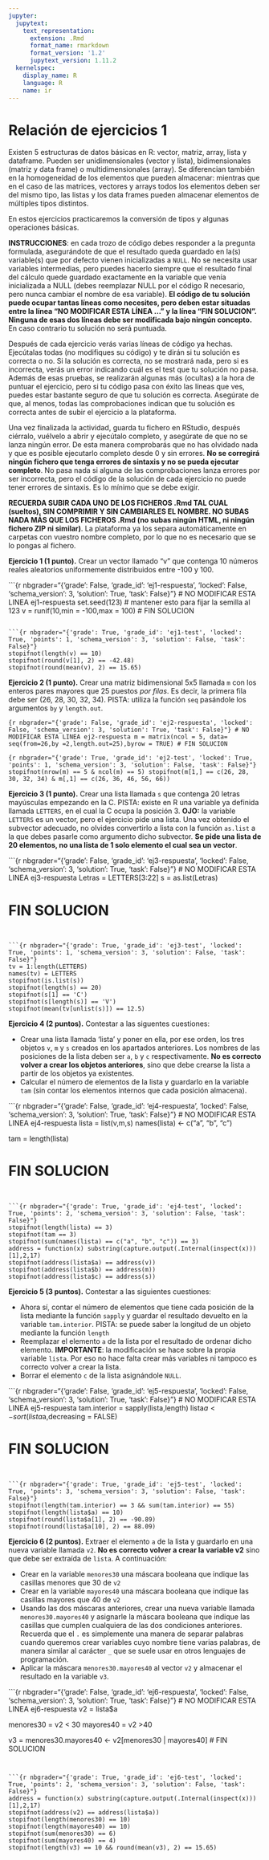```yaml
---
jupyter:
  jupytext:
    text_representation:
      extension: .Rmd
      format_name: rmarkdown
      format_version: '1.2'
      jupytext_version: 1.11.2
  kernelspec:
    display_name: R
    language: R
    name: ir
---
```


<!-- #region nbgrader={"grade": false, "grade_id": "cell-bd0b11511d1e9d9c", "locked": true, "schema_version": 3, "solution": false, "task": false} -->
# Relación de ejercicios 1

Existen 5 estructuras de datos básicas en R: vector, matriz, array, lista y dataframe. Pueden ser unidimensionales (vector y lista), bidimensionales (matriz y data frame) o multidimensionales (array). Se diferencian también en la homogeneidad de los elementos que pueden almacenar: mientras que en el caso de las matrices, vectores y arrays todos los elementos deben ser del mismo tipo, las listas y los data frames pueden almacenar elementos de múltiples tipos distintos.

En estos ejercicios practicaremos la conversión de tipos y algunas operaciones básicas.
<!-- #endregion -->

<!-- #region nbgrader={"grade": false, "grade_id": "cell-6931830012e6c23e", "locked": true, "schema_version": 3, "solution": false, "task": false} -->
**INSTRUCCIONES**: en cada trozo de código debes responder a la pregunta formulada, asegurándote de que el resultado queda guardado en la(s) variable(s) que por defecto vienen inicializadas a `NULL`. No se necesita usar variables intermedias, pero puedes hacerlo siempre que el resultado final del cálculo quede guardado exactamente en la variable que venía inicializada a NULL (debes reemplazar NULL por el código R necesario, pero nunca cambiar el nombre de esa variable). **El código de tu solución puede ocupar tantas líneas como necesites, pero deben estar situadas entre la línea "NO MODIFICAR ESTA LÍNEA ..." y la línea "FIN SOLUCION". Ninguna de esas dos líneas debe ser modificada bajo ningún concepto.** En caso contrario tu solución no será puntuada.

Después de cada ejercicio verás varias líneas de código ya hechas. Ejecútalas todas (no modifiques su código) y te dirán si tu solución es correcta o no. Si la solución es correcta, no se mostrará nada, pero si es incorrecta, verás un error indicando cuál es el test que tu solución no pasa. Además de esas pruebas, se realizarán algunas más (ocultas) a la hora de puntuar el ejercicio, pero si tu código pasa con éxito las líneas que ves, puedes estar bastante seguro de que tu solución es correcta. Asegúrate de que, al menos, todas las comprobaciones indican que tu solución es correcta antes de subir el ejercicio a la plataforma.

Una vez finalizada la actividad, guarda tu fichero en RStudio, después ciérralo, vuélvelo a abrir y ejecútalo completo, y asegúrate de que no se lanza ningún error. De esta manera comprobarás que no has olvidado nada y que es posible ejecutarlo completo desde 0 y sin errores. **No se corregirá ningún fichero que tenga errores de sintaxis y no se pueda ejecutar completo**. No pasa nada si alguna de las comprobaciones lanza errores por ser incorrecta, pero el código de la solución de cada ejercicio no puede tener errores de sintaxis. Es lo mínimo que se debe exigir.

**RECUERDA SUBIR CADA UNO DE LOS FICHEROS .Rmd TAL CUAL (sueltos), SIN COMPRIMIR Y SIN CAMBIARLES EL NOMBRE. NO SUBAS NADA MÁS QUE LOS FICHEROS .Rmd (no subas ningún HTML, ni ningún fichero ZIP ni similar)**. La plataforma ya los separa automáticamente en carpetas con vuestro nombre completo, por lo que no es necesario que se lo pongas al fichero.
<!-- #endregion -->

<!-- #region nbgrader={"grade": false, "grade_id": "cell-42564346aa5f4ad2", "locked": true, "schema_version": 3, "solution": false, "task": false} -->
**Ejercicio 1 (1 punto).** Crear un vector llamado “v” que contenga 10 números reales aleatorios uniformemente distribuidos entre -100 y 100.
<!-- #endregion -->

```{r nbgrader="{'grade': False, 'grade_id': 'ej1-respuesta', 'locked': False, 'schema_version': 3, 'solution': True, 'task': False}"}
# NO MODIFICAR ESTA LINEA ej1-respuesta
set.seed(123) # mantener esto para fijar la semilla al 123
v = runif(10,min = -100,max = 100)
# FIN SOLUCION


```

```{r nbgrader="{'grade': True, 'grade_id': 'ej1-test', 'locked': True, 'points': 1, 'schema_version': 3, 'solution': False, 'task': False}"}
stopifnot(length(v) == 10)
stopifnot(round(v[1], 2) == -42.48)
stopifnot(round(mean(v), 2) == 15.65)
```


<!-- #region nbgrader={"grade": false, "grade_id": "cell-9fd328c340860990", "locked": true, "schema_version": 3, "solution": false, "task": false} -->
**Ejercicio 2 (1 punto).** Crear una matriz bidimensional 5x5 llamada `m` con los enteros pares mayores que 25 puestos *por filas*. Es decir, la primera fila debe ser (26, 28, 30, 32, 34). PISTA: utiliza la función `seq` pasándole los argumentos `by` y `length.out`.
<!-- #endregion -->

```{r nbgrader="{'grade': False, 'grade_id': 'ej2-respuesta', 'locked': False, 'schema_version': 3, 'solution': True, 'task': False}"}
# NO MODIFICAR ESTA LINEA ej2-respuesta
m = matrix(ncol = 5, data= seq(from=26,by =2,length.out=25),byrow = TRUE)
# FIN SOLUCION
```


```{r nbgrader="{'grade': True, 'grade_id': 'ej2-test', 'locked': True, 'points': 1, 'schema_version': 3, 'solution': False, 'task': False}"}
stopifnot(nrow(m) == 5 & ncol(m) == 5)
stopifnot(m[1,] == c(26, 28, 30, 32, 34) & m[,1] == c(26, 36, 46, 56, 66))
```

<!-- #region nbgrader={"grade": false, "grade_id": "cell-d36fe7d577ef57ff", "locked": true, "schema_version": 3, "solution": false, "task": false} -->
**Ejercicio 3 (1 punto).** Crear una lista llamada `s` que contenga 20 letras mayúsculas empezando en la C. PISTA: existe en R una variable ya definida llamada `LETTERS`, en el cual la C ocupa la posición 3. **OJO:** la variable `LETTERS` es un vector, pero el ejercicio pide una lista. Una vez obtenido el subvector adecuado, no olvides convertirlo a lista con la función `as.list` a la que debes pasarle como argumento dicho subvector. **Se pide una lista de 20 elementos, no una lista de 1 solo elemento el cual sea un vector**.
<!-- #endregion -->

```{r nbgrader="{'grade': False, 'grade_id': 'ej3-respuesta', 'locked': False, 'schema_version': 3, 'solution': True, 'task': False}"}
# NO MODIFICAR ESTA LINEA ej3-respuesta
Letras = LETTERS[3:22]
s = as.list(Letras)

# FIN SOLUCION
```


```{r nbgrader="{'grade': True, 'grade_id': 'ej3-test', 'locked': True, 'points': 1, 'schema_version': 3, 'solution': False, 'task': False}"}
tv = 1:length(LETTERS)
names(tv) = LETTERS
stopifnot(is.list(s))
stopifnot(length(s) == 20)
stopifnot(s[1] == 'C')
stopifnot(s[length(s)] == 'V')
stopifnot(mean(tv[unlist(s)]) == 12.5)
```

<!-- #region nbgrader={"grade": false, "grade_id": "cell-be1bb1bb6a445cfc", "locked": true, "schema_version": 3, "solution": false, "task": false} -->
**Ejercicio 4 (2 puntos).** Contestar a las siguentes cuestiones:

- Crear una lista llamada 'lista' y poner en ella, por ese orden, los tres objetos `v`, `m` y `s` creados en los apartados anteriores. Los nombres de las posiciones de la lista deben ser `a`, `b` y `c` respectivamente. **No es correcto volver a crear los objetos anteriores**, sino que debe crearse la lista a partir de los objetos ya existentes.
- Calcular el número de elementos de la lista y guardarlo en la variable `tam` (sin contar los elementos internos que cada posición almacena).
<!-- #endregion -->

```{r nbgrader="{'grade': False, 'grade_id': 'ej4-respuesta', 'locked': False, 'schema_version': 3, 'solution': True, 'task': False}"}
# NO MODIFICAR ESTA LINEA ej4-respuesta
lista = list(v,m,s)
names(lista) <- c("a", "b", "c")

tam = length(lista)

# FIN SOLUCION
```


```{r nbgrader="{'grade': True, 'grade_id': 'ej4-test', 'locked': True, 'points': 2, 'schema_version': 3, 'solution': False, 'task': False}"}
stopifnot(length(lista) == 3)
stopifnot(tam == 3)
stopifnot(sum(names(lista) == c("a", "b", "c")) == 3)
address = function(x) substring(capture.output(.Internal(inspect(x)))[1],2,17)
stopifnot(address(lista$a) == address(v))
stopifnot(address(lista$b) == address(m))
stopifnot(address(lista$c) == address(s))
```

**Ejercicio 5 (3 puntos).** Contestar a las siguientes cuestiones:

- Ahora sí, contar el número de elementos que tiene cada posición de la lista mediante la función `sapply` y guardar el resultado devuelto en la variable `tam.interior`. PISTA: se puede saber la longitud de un objeto mediante la función `length`
- Reemplazar el elemento `a` de la lista por el resultado de ordenar dicho elemento. **IMPORTANTE**: la modificación se hace sobre la propia variable `lista`. Por eso no hace falta crear más variables ni tampoco es correcto volver a crear la lista.
- Borrar el elemento `c` de la lista asignándole `NULL`.

```{r nbgrader="{'grade': False, 'grade_id': 'ej5-respuesta', 'locked': False, 'schema_version': 3, 'solution': True, 'task': False}"}
# NO MODIFICAR ESTA LINEA ej5-respuesta
tam.interior = sapply(lista,length)
lista$a<- sort(lista$a,decreasing = FALSE)

# FIN SOLUCION
```


```{r nbgrader="{'grade': True, 'grade_id': 'ej5-test', 'locked': True, 'points': 3, 'schema_version': 3, 'solution': False, 'task': False}"}
stopifnot(length(tam.interior) == 3 && sum(tam.interior) == 55)
stopifnot(length(lista$a) == 10)
stopifnot(round(lista$a[1], 2) == -90.89)
stopifnot(round(lista$a[10], 2) == 88.09)
```

<!-- #region nbgrader={"grade": false, "grade_id": "cell-b59b4c0a967b6fc1", "locked": true, "schema_version": 3, "solution": false, "task": false} -->
**Ejercicio 6 (2 puntos).** 
Extraer el elemento `a` de la lista y guardarlo en una nueva variable llamada `v2`. **No es correcto volver a crear la variable v2** sino que debe ser extraída de `lista`. A continuación:

- Crear en la variable `menores30` una máscara booleana que indique las casillas menores que 30 de `v2`
- Crear en la variable `mayores40` una máscara booleana que indique las casillas mayores que 40 de `v2`
- Usando las dos máscaras anteriores, crear una nueva variable llamada `menores30.mayores40` y asignarle la máscara booleana que indique las casillas que cumplen cualquiera de las dos condiciones anteriores. Recuerda que el `.` es simplemente una manera de separar palabras cuando queremos crear variables cuyo nombre tiene varias palabras, de manera similar al carácter `_` que se suele usar en otros lenguajes de programación.
- Aplicar la máscara `menores30.mayores40` al vector `v2` y almacenar el resultado en la variable `v3`.
<!-- #endregion -->

```{r nbgrader="{'grade': False, 'grade_id': 'ej6-respuesta', 'locked': False, 'schema_version': 3, 'solution': True, 'task': False}"}
# NO MODIFICAR ESTA LINEA ej6-respuesta
v2 = lista$a

menores30 =  v2 < 30
mayores40 = v2 >40

v3 = menores30.mayores40 <- v2[menores30 | mayores40]
# FIN SOLUCION
```


```{r nbgrader="{'grade': True, 'grade_id': 'ej6-test', 'locked': True, 'points': 2, 'schema_version': 3, 'solution': False, 'task': False}"}
address = function(x) substring(capture.output(.Internal(inspect(x)))[1],2,17)
stopifnot(address(v2) == address(lista$a))
stopifnot(length(menores30) == 10)
stopifnot(length(mayores40) == 10)
stopifnot(sum(menores30) == 6)
stopifnot(sum(mayores40) == 4)
stopifnot(length(v3) == 10 && round(mean(v3), 2) == 15.65)
```
